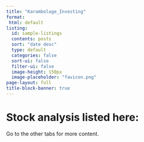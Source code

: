 ```yaml
---
title: "Karambolage_Investing"
format: 
 html: default
listing:
  id: sample-listings
  contents: posts
  sort: "date desc"
  type: default
  categories: false
  sort-ui: false
  filter-ui: false
  image-height: 150px
  image-placeholder: "favicon.png"
page-layout: full
title-block-banner: true
---
```


# Stock analysis listed here:

::: {#sample-listings}
:::

Go to the other tabs for more content.
